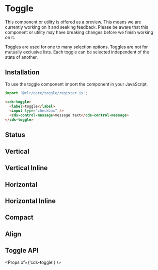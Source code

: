 
<Meta title="Forms (Preview)/Toggle/Getting Started" />

# Toggle

<cds-alert-group status="warning" cds-layout="m-b:lg">
  <cds-alert>
    This component or utility is offered as a preview. This means we are currently working on it and seeking feedback.
    Please be aware that this component or utility may have breaking changes before we finish working on it.
  </cds-alert>
</cds-alert-group>

Toggles are used for one to many selection options. Toggles are not for
mutually exclusive lists. Each toggle can be selected independent of the
state of another.

## Installation

To use the toggle component import the component in your JavaScript.

```typescript
import '@clr/core/toggle/register.js';
```

```html
<cds-toggle>
  <label>toggle</label>
  <input type="checkbox" />
  <cds-control-message>message text</cds-control-message>
</cds-toggle>
```

<Preview>
  <Story id="forms-preview-toggle-stories--toggle" />
</Preview>

## Status

<Preview>
  <Story id="forms-preview-toggle-stories--status" />
</Preview>

## Vertical

<Preview>
  <Story id="forms-preview-toggle-stories--vertical-group" />
</Preview>

## Vertical Inline

<Preview>
  <Story id="forms-preview-toggle-stories--vertical-inline-group" />
</Preview>

## Horizontal

<Preview>
  <Story id="forms-preview-toggle-stories--horizontal-group" />
</Preview>

## Horizontal Inline

<Preview>
  <Story id="forms-preview-toggle-stories--horizontal-inline-group" />
</Preview>

## Compact

<Preview>
  <Story id="forms-preview-toggle-stories--compact-group" />
</Preview>

## Align

<Preview>
  <Story id="forms-preview-toggle-stories--toggle-align" />
</Preview>

## Toggle API

<Props of={'cds-toggle'} />
